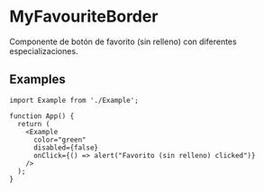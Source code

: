 
<Meta of={MyFavouriteBorder} />

# MyFavouriteBorder

Componente de botón de favorito (sin relleno) con diferentes especializaciones.

## Examples

<Canvas of={MyFavouriteBorder.IconoFavoritoBorderVerde} />

```tsx
import Example from './Example';

function App() {
  return (
    <Example
      color="green"
      disabled={false}
      onClick={() => alert("Favorito (sin relleno) clicked")}
    />
  );
}